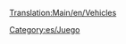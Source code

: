[[Translation:Main/en/Vehicles]]{{en/-}}
{{en/Bilingual box| es
| Artículos relativos a vehículos en general.

Esto es una lista de vehículos. Lea el [[Main/es/Vehículos|artículo principal]] para una explicación del concepto Vehículos.
| ''Articles relating to vehicles in general are here.''

''This is a list of Vehicles. Read the main article for an explanation of the concept of Vehicles.''}}

[[Category:es/Juego]]